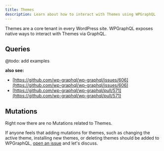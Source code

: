 ```yaml
---
title: Themes
description: Learn about how to interact with Themes using WPGraphQL
---
```


Themes are a core tenant in every WordPress site. WPGraphQL exposes native ways to interact with
Themes via GraphQL.

## Queries

@todo: add examples

**also see:**
- [https://github.com/wp-graphql/wp-graphql/issues/606](https://github.com/wp-graphql/wp-graphql/issues/606)
- [https://github.com/wp-graphql/wp-graphql/pull/571](https://github.com/wp-graphql/wp-graphql/pull/571)

## Mutations

Right now there are no Mutations related to Themes.

If anyone feels that adding mutations for themes, such as changing the active theme, installing new
themes, or deleting themes should be added to WPGraphQL,
[open an issue](https://github.com/wp-graphql/wp-graphql/issues) and let's discuss.
